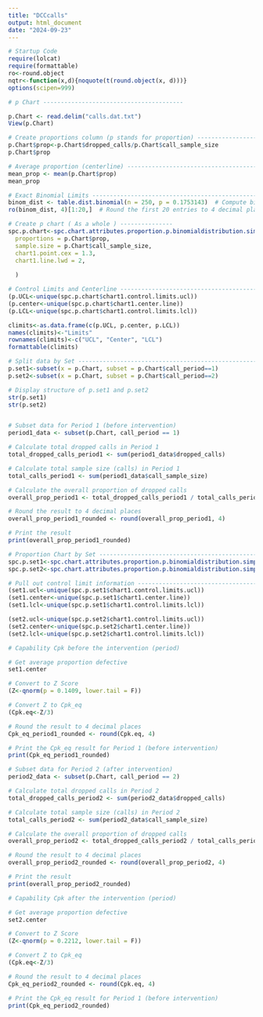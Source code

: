 ---
title: "DCCcalls"
output: html_document
date: "2024-09-23"
---

```{r}
# Startup Code
require(lolcat)
require(formattable)
ro<-round.object
nqtr<-function(x,d){noquote(t(round.object(x, d)))}
options(scipen=999)
```

```{r}
# p Chart ----------------------------------------

p.Chart <- read.delim("calls.dat.txt")
View(p.Chart)

```


```{r}
# Create proportions column (p stands for proportion) -----------------------------------------------
p.Chart$prop<-p.Chart$dropped_calls/p.Chart$call_sample_size
p.Chart$prop
```


```{r}
# Average proportion (centerline) -----------------------------------------
mean_prop <- mean(p.Chart$prop)
mean_prop
```

```{r}
# Exact Binomial Limits ---------------------------------------------------
binom_dist <- table.dist.binomial(n = 250, p = 0.1753143)  # Compute binomial distribution
ro(binom_dist, 4)[1:20,]  # Round the first 20 entries to 4 decimal places

```

```{r}
# Create p chart ( As a whole ) ---------------
spc.p.chart<-spc.chart.attributes.proportion.p.binomialdistribution.simple(
  proportions = p.Chart$prop, 
  sample.size = p.Chart$call_sample_size,
  chart1.point.cex = 1.3,
  chart1.line.lwd = 2,
  
  )
```

```{r}
# Control Limits and Centerline -------------------------------------------
(p.UCL<-unique(spc.p.chart$chart1.control.limits.ucl))
(p.center<-unique(spc.p.chart$chart1.center.line))
(p.LCL<-unique(spc.p.chart$chart1.control.limits.lcl))

climits<-as.data.frame(c(p.UCL, p.center, p.LCL))
names(climits)<-"Limits"
rownames(climits)<-c("UCL", "Center", "LCL")
formattable(climits)
```



```{r}
# Split data by Set -------------------------------------------------------
p.set1<-subset(x = p.Chart, subset = p.Chart$call_period==1)
p.set2<-subset(x = p.Chart, subset = p.Chart$call_period==2)

# Display structure of p.set1 and p.set2
str(p.set1)
str(p.set2)



```


```{r}
# Subset data for Period 1 (before intervention)
period1_data <- subset(p.Chart, call_period == 1)

# Calculate total dropped calls in Period 1
total_dropped_calls_period1 <- sum(period1_data$dropped_calls)

# Calculate total sample size (calls) in Period 1
total_calls_period1 <- sum(period1_data$call_sample_size)

# Calculate the overall proportion of dropped calls
overall_prop_period1 <- total_dropped_calls_period1 / total_calls_period1

# Round the result to 4 decimal places
overall_prop_period1_rounded <- round(overall_prop_period1, 4)

# Print the result
print(overall_prop_period1_rounded)


```


```{r}
# Proportion Chart by Set -------------------------------------------------
spc.p.set1<-spc.chart.attributes.proportion.p.binomialdistribution.simple(proportions = p.set1$prop, sample.size = p.set1$call_sample_size, chart1.main = "p Chart Before")
spc.p.set2<-spc.chart.attributes.proportion.p.binomialdistribution.simple(proportions = p.set2$prop, sample.size = p.set2$call_sample_size, chart1.main = "p Chart After")
```

```{r}
# Pull out control limit information --------------------------------------
(set1.ucl<-unique(spc.p.set1$chart1.control.limits.ucl))
(set1.center<-unique(spc.p.set1$chart1.center.line))
(set1.lcl<-unique(spc.p.set1$chart1.control.limits.lcl))

(set2.ucl<-unique(spc.p.set2$chart1.control.limits.ucl))
(set2.center<-unique(spc.p.set2$chart1.center.line))
(set2.lcl<-unique(spc.p.set2$chart1.control.limits.lcl))
```




```{r}
# Capability Cpk before the intervention (period) 

# Get average proportion defective
set1.center

# Convert to Z Score
(Z<-qnorm(p = 0.1409, lower.tail = F))

# Convert Z to Cpk_eq
(Cpk.eq<-Z/3)

# Round the result to 4 decimal places
Cpk_eq_period1_rounded <- round(Cpk.eq, 4)

# Print the Cpk_eq result for Period 1 (before intervention)
print(Cpk_eq_period1_rounded)


```


```{r}
# Subset data for Period 2 (after intervention)
period2_data <- subset(p.Chart, call_period == 2)

# Calculate total dropped calls in Period 2
total_dropped_calls_period2 <- sum(period2_data$dropped_calls)

# Calculate total sample size (calls) in Period 2
total_calls_period2 <- sum(period2_data$call_sample_size)

# Calculate the overall proportion of dropped calls
overall_prop_period2 <- total_dropped_calls_period2 / total_calls_period2

# Round the result to 4 decimal places
overall_prop_period2_rounded <- round(overall_prop_period2, 4)

# Print the result
print(overall_prop_period2_rounded)

```



```{r}
# Capability Cpk after the intervention (period) 

# Get average proportion defective
set2.center

# Convert to Z Score
(Z<-qnorm(p = 0.2212, lower.tail = F))

# Convert Z to Cpk_eq
(Cpk.eq<-Z/3)

# Round the result to 4 decimal places
Cpk_eq_period2_rounded <- round(Cpk.eq, 4)

# Print the Cpk_eq result for Period 1 (before intervention)
print(Cpk_eq_period2_rounded)
```

